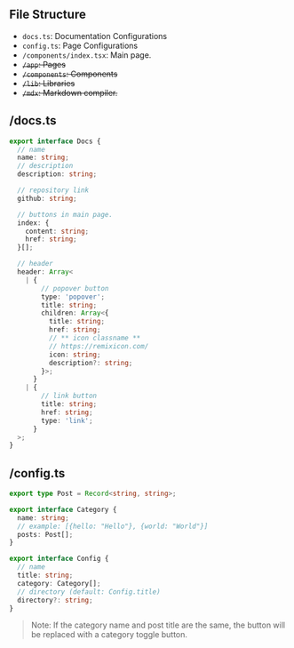 ## File Structure

- `docs.ts`: Documentation Configurations
- `config.ts`: Page Configurations
- `/components/index.tsx`: Main page.
- ~~`/app`: Pages~~
- ~~`/components`: Components~~
- ~~`/lib`: Libraries~~
- ~~`/mdx`: Markdown compiler.~~

## /docs.ts

```ts
export interface Docs {
  // name
  name: string;
  // description
  description: string;

  // repository link
  github: string;

  // buttons in main page.
  index: {
    content: string;
    href: string;
  }[];

  // header
  header: Array<
    | {
        // popover button
        type: 'popover';
        title: string;
        children: Array<{
          title: string;
          href: string;
          // ** icon classname **
          // https://remixicon.com/
          icon: string;
          description?: string;
        }>;
      }
    | {
        // link button
        title: string;
        href: string;
        type: 'link';
      }
  >;
}
```

## /config.ts

```ts
export type Post = Record<string, string>;

export interface Category {
  name: string;
  // example: [{hello: "Hello"}, {world: "World"}]
  posts: Post[];
}

export interface Config {
  // name
  title: string;
  category: Category[];
  // directory (default: Config.title)
  directory?: string;
}
```

> Note: If the category name and post title are the same, the button will be replaced with a category toggle button.
